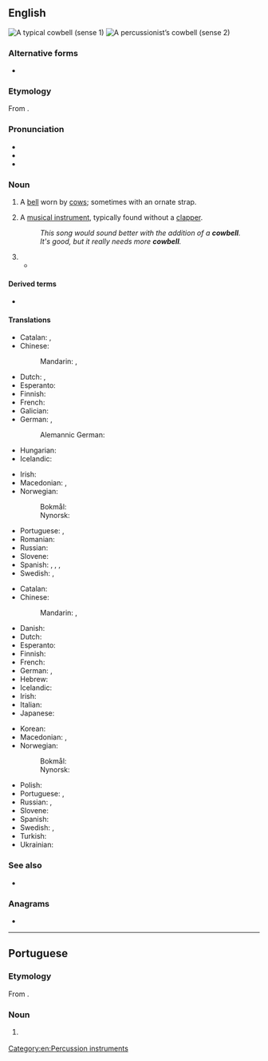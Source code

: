 ==English==
[[Image:Cowbell-2.jpg|thumb|right|A typical cowbell (sense 1)]]
[[Image:Koebel.jpg|thumb|right|A percussionist’s cowbell (sense 2)]]

===Alternative forms===
* {{l|en|cow bell}}

===Etymology===
From {{compound|en|cow|bell}}.

===Pronunciation===
* {{IPA|en|/ˈkaʊˌbɛl/}}
* {{audio|en|LL-Q1860 (eng)-Vealhurl-cowbell.wav|Audio (UK)}}
* {{rhymes|en|aʊbɛl|s=2}}

===Noun===
{{en-noun|~}}

# A [[bell]] worn by [[cow]]s; sometimes with an ornate strap.
# {{lb|en|musical instruments}} A [[musical instrument]], typically found without a [[clapper]].
#: ''This song would sound better with the addition of a '''cowbell'''.''
#: ''It's good, but it really needs more '''cowbell'''.''
# {{misconstruction of|en|bell cow}}
#* {{quote-journal|en|date=2018-12-17|author=Jeff McLane|title=Eagles-Rams: What we learned from the surprising victory|journal=The Philadelphia Inquirer|titleurl=https://www.inquirer.com/news/eagles-rams-nick-foles-jim-schwartz-sean-mcvay-fletcher-cox-avonte-maddox-what-we-learned-20181217.html|passage=The Eagles don't have a '''cow-bell''' running back, like Gurley, but they have enough by-committee.}}

====Derived terms====
* {{l|en|cowbellist}}

====Translations====
{{trans-top|bell worn by cows}}
* Catalan: {{t+|ca|esquella|f}}, {{t+|ca|picarol|m}}
* Chinese:
*: Mandarin: {{t|cmn|牛頸鈴}}, {{t|cmn|牛颈铃|tr=niújǐnglíng}}
* Dutch: {{t|nl|koeienbel|f}}, {{t+|nl|koebel|f}}
* Esperanto: {{t|eo|bovtintilo}}
* Finnish: {{t+|fi|lehmänkello}}
* French: {{t+|fr|clarine}}
* Galician: {{t+|gl|choca|f}}
* German: {{t+|de|Kuhglocke|f}}, {{t+|de|Kuhschelle|f}}
*: Alemannic German: {{t|gsw|Trinklere|f}}
* Hungarian: {{t+|hu|kolomp}}
* Icelandic: {{t|is|kúabjalla|f}}
{{trans-mid}}
* Irish: {{t|ga|clog eallaigh|m}}
* Macedonian: {{t|mk|клопота́рец|m}}, {{t|mk|прапорец|m}}
* Norwegian:
*: Bokmål: {{t+|nb|kubjelle|m|f}}
*: Nynorsk: {{t|nn|kubjølle|f}}
* Portuguese: {{t+|pt|cincerro|m}}, {{t+|pt|chocalho|m}}
* Romanian: {{t+|ro|talangă|f}}
* Russian: {{t|ru|коро́вий колоко́льчик|m}}
* Slovene: {{t|sl|kravji zvonec|m}}
* Spanish: {{t+|es|cencerro|m}}, {{t|es|campano|m}}, {{t+|es|esquila|f}}, {{t+|es|zumba|f}}
* Swedish: {{t+|sv|koskälla|c}}, {{t|sv|kobjällra|c}}
{{trans-bottom}}

{{trans-top|musical instrument}}
* Catalan: {{t+|ca|esquellot|m}}
* Chinese:
*: Mandarin: {{t|cmn|牛鈴}}, {{t|cmn|牛铃|tr=niúlíng}}
* Danish: {{t+|da|koklokke|c}}
* Dutch: {{t+|nl|koebel|f}}
* Esperanto: {{t|eo|bovtintilo}}
* Finnish: {{t+|fi|lehmänkello}}
* French: {{t+|fr|sonnaille|f}}
* German: {{t+|de|Kuhglocke|f}}, {{t+|de|Kuhschelle}}
* Hebrew: {{t|he|קאמפאנה}}
* Icelandic: {{t|is|kúabjalla|f}}
* Irish: {{t|ga|clog eallaigh|m}}
* Italian: {{t+|it|campanaccio|m}}
* Japanese: {{t|ja|カウベル|tr=kauberu}}
{{trans-mid}}
* Korean: {{t|ko|카우벨}}
* Macedonian: {{t|mk|клопота́рец|m}}, {{t|mk|прапорец|m}}
* Norwegian:
*: Bokmål: {{t+|nb|kubjelle|m|f}}
*: Nynorsk: {{t|nn|kubjølle|f}}
* Polish: {{t|pl|krowi dzwonek|m}}
* Portuguese: {{t+|pt|caneca|f}}, {{t|pt|cowbell|m}}
* Russian: {{t+|ru|колоко́лец|m}}, {{t|ru|сенсе́рро|n}}
* Slovene: {{t|sl|kravji zvonec|m}}
* Spanish: {{t+|es|cencerro|m}}
* Swedish: {{t+|sv|koskälla|c}}, {{t|sv|kobjällra|c}}
* Turkish: {{t|tr|inek çanı}}
* Ukrainian: {{t|uk|тронка|f}}
{{trans-bottom}}

===See also===
* {{pedia}}

===Anagrams===
* {{anagrams|en|a=bcellow|bell cow}}

[[Category:en:Percussion instruments]]
----

==Portuguese==

===Etymology===
From {{bor|pt|en|cowbell}}.

===Noun===
{{pt-noun|m|s|old=1}}

# {{lb|pt|musical instruments}} {{l|en|cowbell}} {{gloss|a percussion instrument}}
#: {{syn|pt|caneca}}